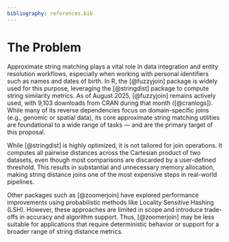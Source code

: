 ```yaml
---
bibliography: references.bib
---
```


# The Problem

```{=html}
<!--
Outlining the issue / weak point / problem to be solved by this
proposal. This should be a compelling section that sets the reader up
for the next section - the proposed solution!

It is important to cover:

 - [X] What the problem is
 - [X] Who it affects
 - [X] Why is it a problem
 - [X] What will solving the problem enable (why should it be solved)
 - [X] Brief summary of existing work and previous attempts (e.g., relevant R packages)
-->
```
Approximate string matching plays a vital role in data integration and entity resolution workflows, especially when working with personal identifiers such as names and dates of birth.
In R, the [@fuzzyjoin] package is widely used for this purpose, leveraging the [@stringdist] package to compute string similarity metrics.
As of August 2025, [@fuzzyjoin] remains actively used, with 9,103 downloads from CRAN during that month ([@cranlogs]).
While many of its reverse dependencies focus on domain-specific joins (e.g., genomic or spatial data), its core approximate string matching utilities are foundational to a wide range of tasks — and are the primary target of this proposal.

While [@stringdist] is highly optimized, it is not tailored for join operations.
It computes all pairwise distances across the Cartesian product of two datasets, even though most comparisons are discarded by a user-defined threshold.
This results in substantial and unnecessary memory allocation, making string distance joins one of the most expensive steps in real-world pipelines.

Other packages such as [@zoomerjoin] have explored performance improvements using probabilistic methods like Locality Sensitive Hashing (LSH).
However, these approaches are limited in scope and introduce trade-offs in accuracy and algorithm support.
Thus, [@zoomerjoin] may be less suitable for applications that require deterministic behavior or support for a broader range of string distance metrics.
